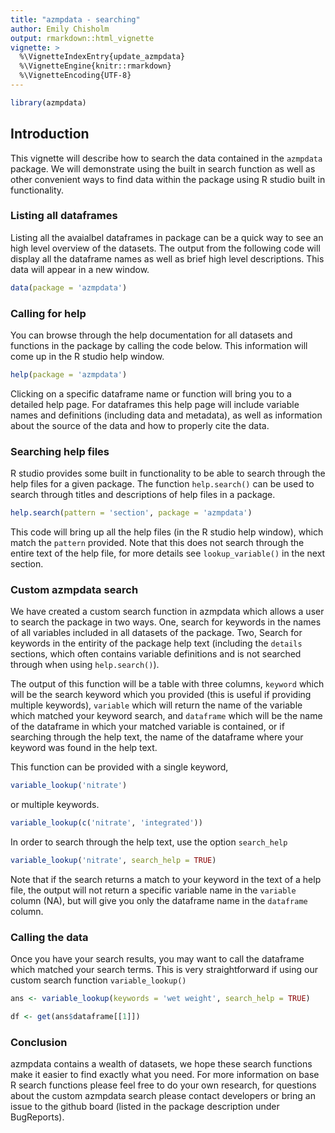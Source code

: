 ```yaml
---
title: "azmpdata - searching"
author: Emily Chisholm
output: rmarkdown::html_vignette
vignette: >
  %\VignetteIndexEntry{update_azmpdata}
  %\VignetteEngine{knitr::rmarkdown}
  %\VignetteEncoding{UTF-8}
---
```

```r
library(azmpdata)
```
## Introduction

This vignette will describe how to search the data contained in the `azmpdata` package. We will demonstrate using the built in search function as well as other convenient ways to find data within the package using R studio built in functionality.


### Listing all dataframes
Listing all the avaialbel dataframes in package can be a quick way to see an high level overview of the datasets. The output from the following code will display all the dataframe names as well as brief high level descriptions. This data will appear in a new window.

```r

data(package = 'azmpdata')

```


### Calling for help

You can browse through the help documentation for all datasets and functions in the package by calling the code below. This information will come up in the R studio help window. 

```r

help(package = 'azmpdata')

```

Clicking on a specific dataframe name or function will bring you to a detailed help page. For dataframes this help page will include variable names and definitions (including data and metadata), as well as information about the source of the data and how to properly cite the data.


### Searching help files

R studio provides some built in functionality to be able to search through the help files for a given package. The function `help.search()` can be used to search through titles and descriptions of help files in a package. 

```r

help.search(pattern = 'section', package = 'azmpdata')

```

This code will bring up all the help files (in the R studio help window), which match the `pattern` provided. Note that this does not search through the entire text of the help file, for more details see `lookup_variable()` in the next section.


### Custom azmpdata search

We have created a custom search function in azmpdata which allows a user to search the package in two ways. One, search for keywords in the names of all variables included in all datasets of the package. Two, Search for keywords in the entirity of the package help text (including the `details` sections, which often contains variable definitions and is not searched through when using `help.search()`).

The output of this function will be a table with three columns, `keyword` which will be the search keyword which you provided (this is useful if providing multiple keywords), `variable` which will return the name of the variable which matched your keyword search, and `dataframe` which will be the name of the dataframe in which your matched variable is contained, or if searching through the help text, the name of the dataframe where your keyword was found in the help text. 

This function can be provided with a single keyword,
```r
variable_lookup('nitrate')
```

or multiple keywords.

```r
variable_lookup(c('nitrate', 'integrated'))
```

In order to search through the help text, use the option `search_help`

```r
variable_lookup('nitrate', search_help = TRUE)
```

Note that if the search returns a match to your keyword in the text of a help file, the output will not return a specific variable name in the `variable` column (NA), but will give you only the dataframe name in the `dataframe` column. 

### Calling the data

Once you have your search results, you may want to call the dataframe which matched your search terms. This is very straightforward if using our custom search function `variable_lookup()`

```r
ans <- variable_lookup(keywords = 'wet weight', search_help = TRUE)

df <- get(ans$dataframe[[1]])

```

### Conclusion

azmpdata contains a wealth of datasets, we hope these search functions make it easier to find exactly what you need. For more information on base R search functions please feel free to do your own research, for questions about the custom azmpdata search please contact developers or bring an issue to the github board (listed in the package description under BugReports). 



